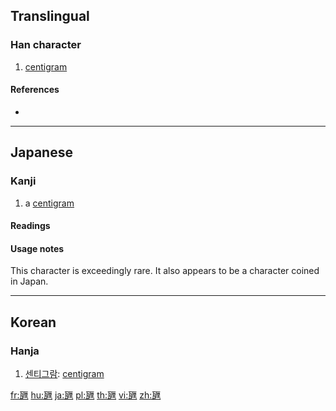 {{character info/new}}
==Translingual==

===Han character===
{{Han char|rn=98|rad=瓦|as=09|sn=14|four=|canj=MNMWG}}

# [[centigram]]

====References====
* {{Han ref|kx=0750.231|dkj=21561|dj=1159.010|hdz=21428.011|uh=7505|ud=29957}}

----

==Japanese==

===Kanji===
{{ja-kanji|grade=|rs=瓦09}}

# a [[centigram]]

====Readings====
{{ja-readings
|kun=[[センチグラム]] (senchiguramu)
}}

====Usage notes====
This character is exceedingly rare. It also appears to be a character coined in Japan.

----

==Korean==

===Hanja===
{{ko-hanja|hangeul=[[리]]>[[이]]|eumhun=|rv=ri>i|mr=ri>i|y=li>i}}

# [[센티그람]]: [[centigram]]

[[fr:甅]]
[[hu:甅]]
[[ja:甅]]
[[pl:甅]]
[[th:甅]]
[[vi:甅]]
[[zh:甅]]